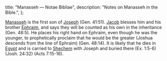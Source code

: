   title: "Manasseh — Notae Bibliae",
  description: "Notes on Manasseh in the Bible.",
};

<Initial text="Manasseh" />

[Manasseh](/glossary/names#manasseh) is the first son of [Joseph](/people/twelve-tribes-of-israel/joseph) (Gen. 41:51). [Jacob](/people/patriarchs/jacob) blesses him and his brother [Ephraim](/people/twelve-tribes-of-israel/ephraim), and says they will be counted as his own in the inheritance (Gen. 48:5). He places his right hand on Ephraim, even though he was the younger, to prophetically proclaim that he would be the greater (Joshua descends from the line of Ephraim) (Gen. 48:14). It is likely that he dies in [Egypt](/places/old-testament/genesis/egypt) and is carried to [Shechem](/places/old-testament/genesis/shechem) with Joseph and buried there (Ex. 1:5-6) (Josh. 24:32) (Acts 7:15-16).

